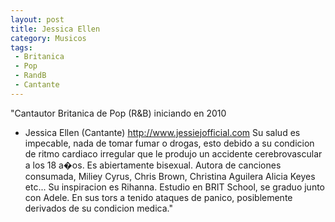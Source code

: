 ```yaml
---
layout: post
title: Jessica Ellen
category: Musicos
tags:
 - Britanica
 - Pop
 - RandB
 - Cantante
---
```


"Cantautor Britanica de Pop (R&amp;B) iniciando en 2010
- Jessica Ellen (Cantante)
http://www.jessiejofficial.com
Su salud es impecable, nada de tomar fumar o drogas, esto debido a su condicion de ritmo cardiaco irregular que le produjo un accidente cerebrovascular a los 18 a�os.
Es abiertamente bisexual. Autora de canciones consumada, Miliey Cyrus, Chris Brown, Christina Aguilera Alicia Keyes etc... Su inspiracion es Rihanna.
Estudio en BRIT School, se graduo junto con Adele. En sus tors a tenido ataques de panico, posiblemente derivados de su condicion medica."
